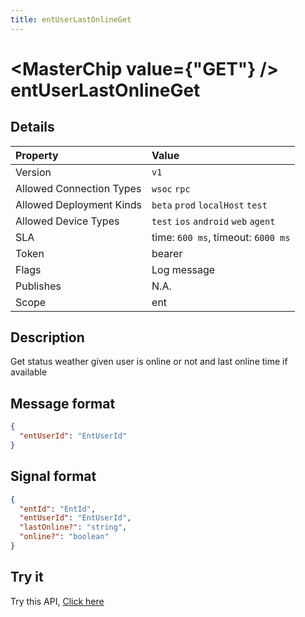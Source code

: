 ```yaml
---
title: entUserLastOnlineGet
---
```



# <MasterChip value={"GET"} /> entUserLastOnlineGet

## Details

| Property | Value | 
| :--- | :--- | 
| Version | `v1` |
| Allowed Connection Types | `wsoc` `rpc`  |
| Allowed Deployment Kinds | `beta` `prod` `localHost` `test`  |
| Allowed Device Types | `test` `ios` `android` `web` `agent`  |
| SLA | time: `600 ms`, timeout: `6000 ms` |
| Token | bearer |
| Flags | Log message |
| Publishes | N.A. |
| Scope | ent |


## Description

Get status weather given user is online or not and last online time if available

## Message format

```json copy
{
  "entUserId": "EntUserId"
}
```

## Signal format

```json copy
{
  "entId": "EntId",
  "entUserId": "EntUserId",
  "lastOnline?": "string",
  "online?": "boolean"
}
```

## Try it

Try this API, [Click here](https://web.neome.ai/api?path=ent_entMain_entUserLastOnlineGet)

